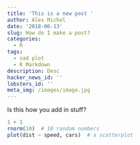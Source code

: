 ```yaml
---
title: 'This is a new post '
author: Alex Michel
date: '2018-06-13'
slug: How do I make a post?
categories:
  - R
tags:
  - sad plot
  - R Markdown
description: Desc
hacker_news_id: ''
lobsters_id: ''
meta_img: /images/image.jpg
---
```


Is this how you add in stuff? 

```r
1 + 1
rnorm(10)  # 10 random numbers
plot(dist ~ speed, cars)  # a scatterplot
```

